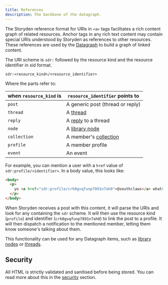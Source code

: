 ```yaml
---
title: References
description: The backbone of the datagraph.
---
```


The Storyden reference format for URIs in `<a>` tags facilitates a rich content graph of related resources. Anchor tags in any rich text content may contain special URIs understood by Storyden as references to other resources. These references are used by the [Datagraph](/docs/introduction/datagraph) to build a graph of linked content.

The URI scheme is `sdr:` followed by the resource kind and the resource identifier in xid format.

```
sdr:<resource_kind>/<resource_identifier>
```

Where the parts refer to:

| when `resource_kind` is | `resource_identifier` points to                              |
| ----------------------- | ------------------------------------------------------------ |
| `post`                  | A generic post (thread or reply)                             |
| `thread`                | A [thread](/docs/introduction/discussion/threads)            |
| `reply`                 | A [reply](/docs/introduction/discussion/replies) to a thread |
| `node`                  | A [library node](/docs/introduction/library)                 |
| `collection`            | A member's [collection](/docs/introduction/collections)      |
| `profile`               | A member profile                                             |
| `event`                 | An event                                                     |

For example, you can mention a user with a `href` value of `sdr:profile/<identifier>`. In a body value, this looks like:

```html
<body>
  <p>
    yo <a href="sdr:profile/crk0gvqfunp7891n7ah0">@southclaws</a> what&#39;s up
  </p>
</body>
```

When Storyden receives a post with this content, it will parse the URIs and look for any containing the `sdr` scheme. It will then use the resource kind (`profile`) and identifier (`crk0gvqfunp7891n7ah0`) to link the post to a profile. It will then dispatch a notification to the mentioned member, letting them know someone's talking about them.

This functionality can be used for any Datagraph items, such as [library nodes](/docs/introduction/library) or [threads](#threads).

## Security

All HTML is strictly validated and sanitised before being stored. You can read more about this in the [security](/docs/introduction/content/security) section.
